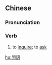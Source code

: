 {{also|问讯}}
==Chinese==
{{zh-forms|s=问讯}}

===Pronunciation===
{{zh-pron
|m=wènxùn
|c=man6 seon3
|mn=qz,xm,zz:būn-sìn
|cat=v
}}

===Verb===
{{zh-verb}}

# to [[inquire]]; to [[ask]]

[[hu:問訊]]